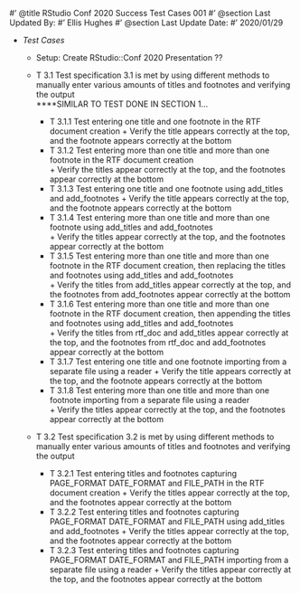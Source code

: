 #' @title RStudio Conf 2020 Success Test Cases 001
#' @section Last Updated By: 
#' Ellis Hughes
#' @section Last Update Date:
#' 2020/01/29

+ _Test Cases_

  + Setup: Create RStudio::Conf 2020 Presentation ??
  
  + T 3.1 Test specification 3.1 is met by using different methods to manually enter various amounts of titles and footnotes and verifying the output  
  ****SIMILAR TO TEST DONE IN SECTION 1...
    + T 3.1.1 Test entering one title and one footnote in the RTF document creation
          + Verify the title appears correctly at the top, and the footnote appears correctly at the bottom
    + T 3.1.2 Test entering more than one title and more than one footnote in the RTF document creation          
          + Verify the titles appear correctly at the top, and the footnotes appear correctly at the bottom
    + T 3.1.3 Test entering one title and one footnote using add_titles and add_footnotes
          + Verify the title appears correctly at the top, and the footnote appears correctly at the bottom
    + T 3.1.4 Test entering more than one title and more than one footnote using add_titles and add_footnotes          
          + Verify the titles appear correctly at the top, and the footnotes appear correctly at the bottom    
    + T 3.1.5 Test entering more than one title and more than one footnote in the RTF document creation, then replacing the titles and footnotes using add_titles and add_footnotes          
          + Verify the titles from add_titles appear correctly at the top, and the footnotes from add_footnotes appear correctly at the bottom            
    + T 3.1.6 Test entering more than one title and more than one footnote in the RTF document creation, then appending the titles and footnotes using add_titles and add_footnotes          
          + Verify the titles from rtf_doc and add_titles appear correctly at the top, and the footnotes from rtf_doc and add_footnotes appear correctly at the bottom             
    + T 3.1.7 Test entering one title and one footnote importing from a separate file using a reader
          + Verify the title appears correctly at the top, and the footnote appears correctly at the bottom
    + T 3.1.8 Test entering more than one title and more than one footnote importing from a separate file using a reader          
          + Verify the titles appear correctly at the top, and the footnotes appear correctly at the bottom            
  + T 3.2 Test specification 3.2 is met by using different methods to manually enter various amounts of titles and footnotes and verifying the output 
    + T 3.2.1 Test entering titles and footnotes capturing PAGE_FORMAT DATE_FORMAT and FILE_PATH in the RTF document creation
          + Verify the titles appear correctly at the top, and the footnotes appear correctly at the bottom
    + T 3.2.2 Test entering titles and footnotes capturing PAGE_FORMAT DATE_FORMAT and FILE_PATH using add_titles and add_footnotes
          + Verify the titles appear correctly at the top, and the footnotes appear correctly at the bottom
    + T 3.2.3 Test entering titles and footnotes capturing PAGE_FORMAT DATE_FORMAT and FILE_PATH importing from a separate file using a reader
          + Verify the titles appear correctly at the top, and the footnotes appear correctly at the bottom


      
      


      
